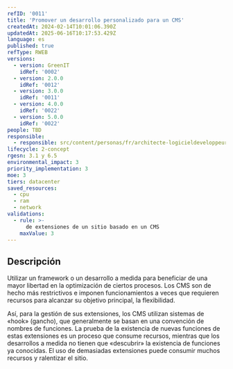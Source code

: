 ```yaml
---
refID: '0011'
title: 'Promover un desarrollo personalizado para un CMS'
createdAt: 2024-02-14T10:01:06.390Z
updatedAt: 2025-06-16T10:17:53.429Z
language: es
published: true
refType: RWEB
versions:
  - version: GreenIT
    idRef: '0002'
  - version: 2.0.0
    idRef: '0012'
  - version: 3.0.0
    idRef: '0011'
  - version: 4.0.0
    idRef: '0022'
  - version: 5.0.0
    idRef: '0022'
people: TBD
responsible:
  - responsible: src/content/personas/fr/architecte-logicieldeveloppeur.mdx
lifecycle: 2-concept
rgesn: 3.1 y 6.5
environmental_impact: 3
priority_implementation: 3
moe: 3
tiers: datacenter
saved_resources:
  - cpu
  - ram
  - network
validations:
  - rule: >-
      de extensiones de un sitio basado en un CMS
    maxValue: 3
---
```


## Descripción

Utilizar un framework o un desarrollo a medida para beneficiar de una mayor libertad en la optimización de ciertos procesos.
Los CMS son de hecho más restrictivos e imponen funcionamientos a veces que requieren recursos para alcanzar su objetivo principal, la flexibilidad.

Así, para la gestión de sus extensiones, los CMS utilizan sistemas de «hook» (gancho), que generalmente se basan en una convención de nombres de funciones.
La prueba de la existencia de nuevas funciones de estas extensiones es un proceso que consume recursos, mientras que los desarrollos a medida no tienen que «descubrir» la existencia de funciones ya conocidas. El uso de demasiadas extensiones puede consumir muchos recursos y ralentizar el sitio.


